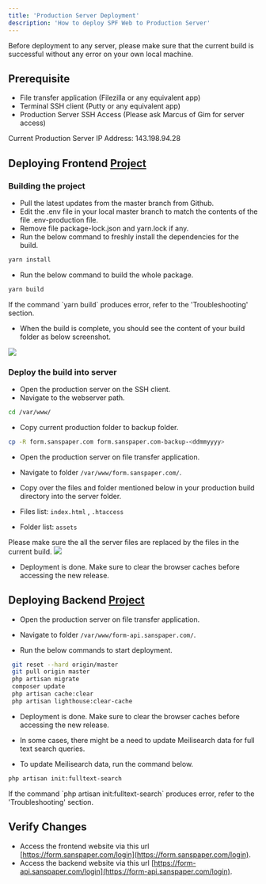 ```yaml
---
title: 'Production Server Deployment'
description: 'How to deploy SPF Web to Production Server'
---
```


<Note>
  Before deployment to any server, please make sure that the current build is successful without any error on your own local machine.
</Note>

## <Icon icon="list-check"  size={30}/> Prerequisite
- File transfer application (Filezilla or any equivalent app)
- Terminal SSH client (Putty or any equivalent app)
- Production Server SSH Access (Please ask Marcus of Gim for server access)

<Note>
  Current Production Server IP Address: 143.198.94.28
</Note>

## <Icon icon="react"  size={30}/> Deploying Frontend [Project](https://github.com/SANS-PAPER/sanspaper-form-admin-portal)
### Building the project
- Pull the latest updates from the master branch from Github. 
- Edit the .env file in your local master branch to match the contents of the file .env-production file.
- Remove file package-lock.json and yarn.lock if any.
- Run the below command to freshly install the dependencies for the build.

```sh
yarn install
```

- Run the below command to build the whole package.

```sh
yarn build
```

<Note>
  If the command `yarn build` produces error, refer to the 'Troubleshooting' section.
</Note>

- When the build is complete, you should see the content of your build folder as below screenshot.

<img src="/images/staging-build-files.jpg" />


### Deploy the build into server
- Open the production server on the SSH client.
- Navigate to the webserver path. 

```sh
cd /var/www/
```

- Copy current production folder to backup folder.

```sh
cp -R form.sanspaper.com form.sanspaper.com-backup-<ddmmyyyy>
```

- Open the production server on file transfer application.

- Navigate to folder `/var/www/form.sanspaper.com/`.

- Copy over the files and folder mentioned below in your production build directory into the server folder.

- Files list: `index.html` , `.htaccess`

- Folder list: `assets`

<Note>
  Please make sure the all the server files are replaced by the files in the current build. 
</Note>

<img src="/images/production-transfer-list.jpg" />

- Deployment is done. Make sure to clear the browser caches before accessing the new release.


## <Icon icon="laravel"  size={30}/> Deploying Backend [Project](https://github.com/SANS-PAPER/Sans-Paper-API)

- Open the production server on file transfer application.

- Navigate to folder `/var/www/form-api.sanspaper.com/`.

- Run the below commands to start deployment.

```sh
 git reset --hard origin/master
 git pull origin master
 php artisan migrate
 composer update
 php artisan cache:clear
 php artisan lighthouse:clear-cache
```

- Deployment is done. Make sure to clear the browser caches before accessing the new release.

- In some cases, there might be a need to update Meilisearch data for full text search queries. 

- To update Meilisearch data, run the command below.

```sh
php artisan init:fulltext-search
```

<Note>
  If the command `php artisan init:fulltext-search` produces error, refer to the 'Troubleshooting' section. 
</Note>

## <Icon icon="square-check"  size={30}/> Verify Changes 

- Access the frontend website via this url [https://form.sanspaper.com/login](https://form.sanspaper.com/login).
- Access the backend website via this url [https://form-api.sanspaper.com/login](https://form-api.sanspaper.com/login).
